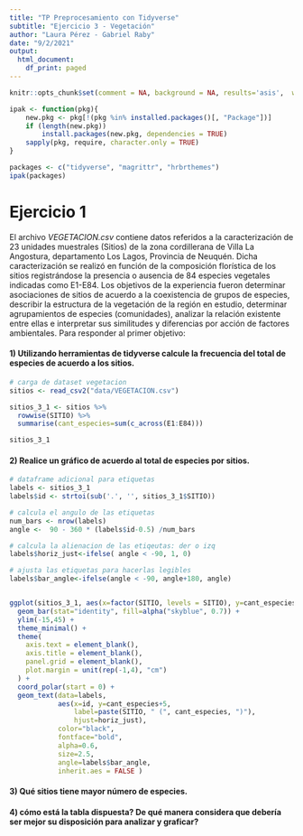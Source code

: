```yaml
---
title: "TP Preprocesamiento con Tidyverse"
subtitle: "Ejercicio 3 - Vegetación"
author: "Laura Pérez - Gabriel Raby"
date: "9/2/2021"
output:
  html_document:
    df_print: paged
---
```


```r
knitr::opts_chunk$set(comment = NA, background = NA, results='asis',  warning = FALSE)

ipak <- function(pkg){
    new.pkg <- pkg[!(pkg %in% installed.packages()[, "Package"])]
    if (length(new.pkg)) 
        install.packages(new.pkg, dependencies = TRUE)
    sapply(pkg, require, character.only = TRUE)
}

packages <- c("tidyverse", "magrittr", "hrbrthemes")
ipak(packages)

```

# Ejercicio 1

El archivo *VEGETACION.csv* contiene datos referidos a la caracterización de 23 unidades muestrales (Sitios) de la zona cordillerana de Villa La Angostura, departamento Los Lagos, Provincia de Neuquén. Dicha caracterización se realizó en función de la composición florística de los sitios registrándose la presencia o ausencia de 84 especies vegetales indicadas como E1-E84. Los objetivos de la experiencia fueron determinar asociaciones de sitios de acuerdo a la coexistencia de grupos de especies, describir la estructura de la vegetación de la región en estudio, determinar agrupamientos de especies (comunidades), analizar la relación existente entre ellas e interpretar sus similitudes y diferencias por acción de factores ambientales. Para responder al primer objetivo:

#### 1) Utilizando herramientas de tidyverse calcule la frecuencia del total de especies de acuerdo a los sitios.

```r
# carga de dataset vegetacion 
sitios <- read_csv2("data/VEGETACION.csv") 

sitios_3_1 <- sitios %>%
  rowwise(SITIO) %>%
  summarise(cant_especies=sum(c_across(E1:E84)))

sitios_3_1
```

#### 2) Realice un gráfico de acuerdo al total de especies por sitios.

```r
# dataframe adicional para etiquetas
labels <- sitios_3_1
labels$id <- strtoi(sub('.', '', sitios_3_1$SITIO))

# calcula el angulo de las etiquetas
num_bars <- nrow(labels)
angle <-  90 - 360 * (labels$id-0.5) /num_bars     

# calcula la alienacion de las etiqeutas: der o izq
labels$horiz_just<-ifelse( angle < -90, 1, 0)

# ajusta las etiquetas para hacerlas legibles
labels$bar_angle<-ifelse(angle < -90, angle+180, angle)


ggplot(sitios_3_1, aes(x=factor(SITIO, levels = SITIO), y=cant_especies)) +       
  geom_bar(stat="identity", fill=alpha("skyblue", 0.7)) +
  ylim(-15,45) +
  theme_minimal() +
  theme(
    axis.text = element_blank(),
    axis.title = element_blank(),
    panel.grid = element_blank(),
    plot.margin = unit(rep(-1,4), "cm")
  ) +
  coord_polar(start = 0) + 
  geom_text(data=labels, 
            aes(x=id, y=cant_especies+5, 
                label=paste(SITIO, " (", cant_especies, ")"), 
                hjust=horiz_just), 
            color="black", 
            fontface="bold",
            alpha=0.6, 
            size=2.5, 
            angle=labels$bar_angle, 
            inherit.aes = FALSE ) 
```

#### 3) Qué sitios tiene mayor número de especies.

#### 4) cómo está la tabla dispuesta? De qué manera considera que debería ser mejor su disposición para analizar y graficar?
